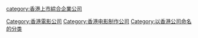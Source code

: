 [[Category:香港電影公司|Category:香港電影公司]]
[[Category:香港电影制作公司|Category:香港电影制作公司]]
[[category:香港上市綜合企業公司|category:香港上市綜合企業公司]]
[[Category:以香港公司命名的分类|Category:以香港公司命名的分类]]
